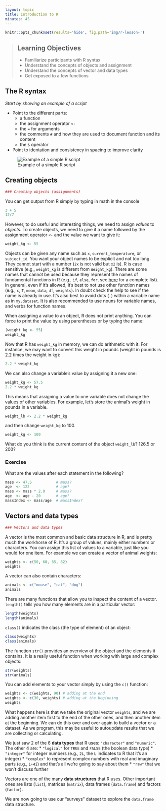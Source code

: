 ```yaml
---
layout: topic
title: Introduction to R
minutes: 45
---
```


```r
knitr::opts_chunk$set(results='hide', fig.path='img/r-lesson-')
```


> ## Learning Objectives
>
> * Familiarize participants with R syntax
> * Understand the concepts of objects and assignment
> * Understand the concepts of vector and data types
> * Get exposed to a few functions


## The R syntax

_Start by showing an example of a script_

* Point to the different parts:
  - a function
  - the assignment operator `<-`
  - the `=` for arguments
  - the comments `#` and how they are used to document function and its content
  - the `$` operator
* Point to identation and consistency in spacing to improve clarity

![Example of a simple R script](../../img/r_starting_example_script.png)

## Creating objects

```r
### Creating objects (assignments)
```

You can get output from R simply by typing in math in the console

```r
3 + 5
12/7
```

However, to do useful and interesting things, we need to assign _values_ to
_objects_. To create objects, we need to give it a name followed by the
assignment operator `<-` and the value we want to give it:

```r
weight_kg <- 55
```

Objects can be given any name such as `x`, `current_temperature`, or
`subject_id`. You want your object names to be explicit and not too long. They
cannot start with a number (`2x` is not valid but `x2` is). R is case sensitive
(e.g., `weight_kg` is different from `Weight_kg`). There are some names that
cannot be used because they represent the names of fundamental functions in R
(e.g., `if`, `else`, `for`, see
[here](https://stat.ethz.ch/R-manual/R-devel/library/base/html/Reserved.html)
for a complete list). In general, even if it's allowed, it's best to not use
other function names (e.g., `c`, `T`, `mean`, `data`, `df`, `weights`). In doubt
check the help to see if the name is already in use. It's also best to avoid
dots (`.`) within a variable name as in `my.dataset`. It is also recommended to
use nouns for variable names, and verbs for function names.

When assigning a value to an object, R does not print anything. You can force to
print the value by using parentheses or by typing the name:

```r
(weight_kg <- 55)
weight_kg
```

Now that R has `weight_kg` in memory, we can do arithmetic with it. For
instance, we may want to convert this weight in pounds (weight in pounds is 2.2
times the weight in kg):

```r
2.2 * weight_kg
```

We can also change a variable's value by assigning it a new one:


```r
weight_kg <- 57.5
2.2 * weight_kg
```

This means that assigning a value to one variable does not change the values of
other variables.  For example, let's store the animal's weight in pounds in a
variable.

```r
weight_lb <- 2.2 * weight_kg
```

and then change `weight_kg` to 100.

```r
weight_kg <- 100
```

What do you think is the current content of the object `weight_lb`? 126.5 or 200?

### Exercise

What are the values after each statement in the following?

```r
mass <- 47.5           # mass?
age  <- 122            # age?
mass <- mass * 2.0     # mass?
age  <- age - 20       # age?
massIndex <- mass/age  # massIndex?
```

## Vectors and data types

```r
### Vectors and data types
```

A vector is the most common and basic data structure in R, and is pretty much
the workhorse of R. It's a group of values, mainly either numbers or
characters. You can assign this list of values to a variable, just like you
would for one item. For example we can create a vector of animal weights:

```r
weights <- c(50, 60, 65, 82)
weights
```

A vector can also contain characters:

```r
animals <- c("mouse", "rat", "dog")
animals
```

There are many functions that allow you to inspect the content of a
vector. `length()` tells you how many elements are in a particular vector:

```r
length(weights)
length(animals)
```

`class()` indicates the class (the type of element) of an object:

```r
class(weights)
class(animals)
```

The function `str()` provides an overview of the object and the elements it
contains. It is a really useful function when working with large and complex
objects:

```r
str(weights)
str(animals)
```

You can add elements to your vector simply by using the `c()` function:

```r
weights <- c(weights, 90) # adding at the end
weights <- c(30, weights) # adding at the beginning
weights
```

What happens here is that we take the original vector `weights`, and we are
adding another item first to the end of the other ones, and then another item at
the beginning. We can do this over and over again to build a vector or a
dataset. As we program, this may be useful to autoupdate results that we are
collecting or calculating.

We just saw 2 of the 6 **data types** that R uses: `"character"` and
`"numeric"`. The other 4 are:
* `"logical"` for `TRUE` and `FALSE` (the boolean data type)
* `"integer"` for integer numbers (e.g., `2L`, the `L` indicates to R that it's an integer)
* `"complex"` to represent complex numbers with real and imaginary parts (e.g.,
  `1+4i`) and that's all we're going to say about them
* `"raw"` that we won't discuss further

Vectors are one of the many **data structures** that R uses. Other important
ones are lists (`list`), matrices (`matrix`), data frames (`data.frame`) and
factors (`factor`).

We are now going to use our "surveys" dataset to explore the `data.frame` data
structure.

